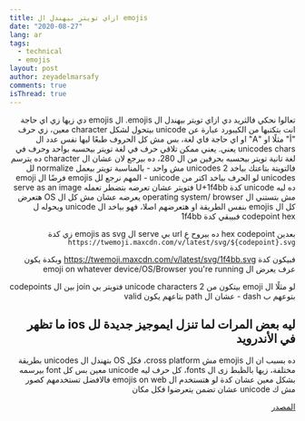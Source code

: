 ```yaml
---
title: ازاي تويتر بيهندل ال emojis
date: "2020-08-27"
lang: ar
tags:
  - technical
  - emojis
layout: post
author: zeyadelmarsafy
comments: true
isThread: true
---
```


<div dir="rtl">
تعالوا نحكي فالثريد دي ازاي تويتر بيهندل ال emojis.
ال emojis دي زيها زي اي حاجة انت بتكتبها من الكيبورد عبارة عن unicode بيتحول لشكل character معين، زي حرف "أ" مثلًا او "A" او اي حاجة فاي لغة، بس مش كل الحروف طبعًا ليها نفس عدد ال unicodes chars يعني.
يعني ممكن تلاقي حرف في لغة تويتر بيحسبه بواحد وحرف في لغة تانية تويتر بيحسبه بحرفين من ال 280، ده بيرجع لان عشان ال character ده يترسم فالتويتة بتاعتك بياخد 2 unicodes مش واحد - بالمناسبة تويتر بيعمل normalize لل unicodes لو الحرف بياخد اكتر من unicode - المهم نرجع لل emojis فرضًا ال emoji ده ليه unicode كدة U+1f4bb فتويتر عشان تعرضه بتضطر تعمله serve as an image مش بتستني ال operating system/ browser يعرضه عشان مش كل ال OS هتعرض كل ال emojis بنفس الطريقة او هتعرضهم اصلا، فهو بياخد ال unicode ويحوله ل codepoint hex فبيبقي كدة 1f4bb

بعدين hex codepoint ده بيروح ع url بي serve ال emojis as svg زي كدة
`https://twemoji.maxcdn.com/v/latest/svg/${codepoint}.svg`

فبيكون كدة https://twemoji.maxcdn.com/v/latest/svg/1f4bb.svg وبكدة يكون عرف يعرض ال emoji on whatever device/OS/Browser you're running

لو مثلًا ال emoji بيتكون من 2 unicode characters فتويتر بي join بين ال codepoints بتوعهم ب dash - عشان ال path بتاعهم يكون valid

## ليه بعض المرات لما تنزل ايموجيز جديدة لل ios ما تظهر في الأندرويد

ده بسبب ان ال emojis مش cross platform، فكل OS بتهندل ال unicodes بطريقة مختلفة، زيها بالظبط زى ال fonts، كل حرف ليه unicode معين بس كل font بيرسمه بشكل معين عشان كدة لو هتستخدم ال emojis on web فالافضل تستخدمهم كصور مش ك unicode عشان تضمن يتعرضوا فكل مكان

[المصدر](https://github.com/twitter/twemoji-parser/blob/937079b964bd07381350ac2ea966e5c78c2a39ea/src/index.js#L20)

</div>
